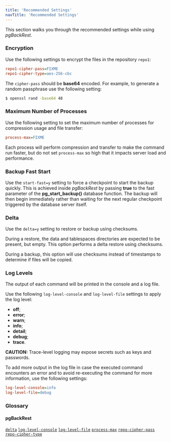 ```yaml
---
title: 'Recommended Settings'
navTitle: 'Recommended Settings'
---
```



This section walks you through the recommended settings while using _pgBackRest_.

### Encryption

Use the following settings to encrypt the files in the repository `repo1`:

```ini
repo1-cipher-pass=FIXME
repo1-cipher-type=aes-256-cbc
```

The `cipher-pass` should be **base64** encoded. For example, to generate a random passphrase use the following setting:

```bash
$ openssl rand -base64 48
```

### Maximum Number of Processes

Use the following setting to set the maximum number of processes for compression usage and file transfer:

```ini
process-max=FIXME
```

Each process will perform compression and transfer to make the command run faster, but do not set `process-max` so high that it impacts server load and performance.

### Backup Fast Start

Use the `start-fast=y` setting to force a checkpoint to start the backup quickly. This is achieved inside _pgBackRest_ by passing **true** to the fast parameter of the **pg_start_backup()** database function. The backup will then begin immediately rather than waiting for the next regular checkpoint triggered by the database server itself.

### Delta

Use the `delta=y` setting to restore or backup using checksums.

During a restore, the data and tablespaces directories are expected to be present, but empty. This option performs a delta restore using checksums.

During a backup, this option will use checksums instead of timestamps to determine if files will be copied.

### Log Levels

The output of each command will be printed in the console and a log file.

Use the following `log-level-console` and `log-level-file` settings to apply the log level:

- **off**;
- **error**;
- **warn**;
- **info**;
- **detail**;
- **debug**;
- **trace**.

**CAUTION:** Trace-level logging may expose secrets such as keys and passwords.

To add more output in the log file in case the executed command encounters an error and to avoid re-executing the command for more information, use the following settings:

```ini
log-level-console=info
log-level-file=debug
```

### Glossary

#### pgBackRest

[`delta`](https://pgbackrest.org/configuration.html#section-general/option-delta)
[`log-level-console`](https://pgbackrest.org/configuration.html#section-log/option-log-level-console)
[`log-level-file`](https://pgbackrest.org/configuration.html#section-log/option-log-level-file)
[`process-max`](https://pgbackrest.org/configuration.html#section-general/option-process-max)
[`repo-cipher-pass`](https://pgbackrest.org/configuration.html#section-repository/option-repo-cipher-pass)
[`repo-cipher-type`](https://pgbackrest.org/configuration.html#section-repository/option-repo-cipher-type)
